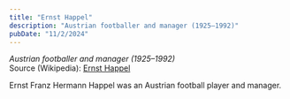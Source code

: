 ```yaml
---
title: "Ernst Happel"
description: "Austrian footballer and manager (1925–1992)"
pubDate: "11/2/2024"
---
```


*Austrian footballer and manager (1925–1992)*  
Source (Wikipedia): [Ernst Happel][1]

Ernst Franz Hermann Happel was an Austrian football player and manager.

[1]: https://en.wikipedia.org/wiki/Ernst_Happel
